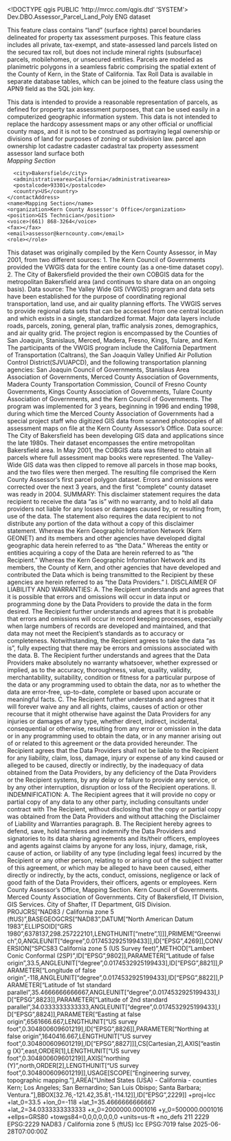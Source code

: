 <!DOCTYPE qgis PUBLIC 'http://mrcc.com/qgis.dtd' 'SYSTEM'>
<qgis version="3.40.5-Bratislava">
  <identifier>Dev.DBO.Assessor_Parcel_Land_Poly</identifier>
  <parentidentifier></parentidentifier>
  <language>ENG</language>
  <type>dataset</type>
  <title>Kern County GIS Tax Parcels (Land) 2025 Final</title>
  <abstract>This feature class contains "land" (surface rights) parcel boundaries delineated for property tax assessment purposes.
This feature class includes all private, tax-exempt, and state-assessed land parcels listed on the secured tax roll, but does not include mineral rights (subsurface) parcels, mobilehomes, or unsecured entities.
Parcels are modeled as planimetric polygons in a seamless fabric comprising the spatial extent of the County of Kern, in the State of California.
Tax Roll Data is available in separate database tables, which can be joined to the feature class using the APN9 field as the SQL join key.

This data is intended to provide a reasonable representation of parcels, as defined for property tax assessment purposes, that can be used easily in a computerized geographic information system. This data is not intended to replace the hardcopy assessment maps or any other official or unofficial county maps, and it is not to be construed as portraying legal ownership or divisions of land for purposes of zoning or subdivision law.</abstract>
  <keywords vocabulary="gmd:topicCategory">
    <keyword>parcel</keyword>
    <keyword>apn</keyword>
    <keyword>ownership</keyword>
    <keyword>lot</keyword>
    <keyword>cadastre</keyword>
    <keyword>cadaster</keyword>
    <keyword>cadastral</keyword>
    <keyword>tax</keyword>
    <keyword>property</keyword>
    <keyword>assessment</keyword>
    <keyword>assessor</keyword>
    <keyword>land</keyword>
    <keyword>surface</keyword>
  </keywords>
  <contact>
    <contactAddress>
      <type>both</type>
      <address>Mapping Section</address>
      <city>Bakersfield</city>
      <administrativearea>California</administrativearea>
      <postalcode>93301</postalcode>
      <country>US</country>
    </contactAddress>
    <name>Mapping Section</name>
    <organization>Kern County Assessor's Office</organization>
    <position>GIS Technician</position>
    <voice>(661) 868-3264</voice>
    <fax></fax>
    <email>assessor@kerncounty.com</email>
    <role></role>
  </contact>
  <links/>
  <history>This dataset was originally compiled by the Kern County Assessor, in May 2001, from two different sources: 1. The Kern Council of Governments provided the VWGIS data for the entire county (as a one-time dataset copy). 2. The City of Bakersfield provided the their own COBGIS data for the metropolitan Bakersfield area (and continues to share data on an ongoing basis).</history>
  <history>Data source: The Valley Wide GIS (VWGIS) program and data sets have been established for the purpose of coordinating regional transportation, land use, and air quality planning efforts. The VWGIS serves to provide regional data sets that can be accessed from one central location and which exists in a single, standardized format. Major data layers include roads, parcels, zoning, general plan, traffic analysis zones, demographics, and air quality grid. The project region is encompassed by the Counties of San Joaquin, Stanislaus, Merced, Madera, Fresno, Kings, Tulare, and Kern. The participants of the VWGIS program include the California Department of Transportation (Caltrans), the San Joaquin Valley Unified Air Pollution Control District(SJVUAPCD), and the following transportation planning agencies: San Joaquin Council of Governments, Stanislaus Area Association of Governments, Merced County Association of Governments, Madera County Transportation Commission, Council of Fresno County Governments, Kings County Association of Governments, Tulare County Association of Governments, and the Kern Council of Governments. The program was implemented for 3 years, beginning in 1996 and ending 1998, during which time the Merced County Association of Governments had a special project staff who digitized GIS data from scanned photocopies of all assessment maps on file at the Kern County Assessor's Office.</history>
  <history>Data source: The City of Bakersfield has been developing GIS data and applications since the late 1980s. Their dataset encompasses the entire metropolitan Bakersfield area. In May 2001, the COBGIS data was filtered to obtain all parcels where full assessment map books were represented. The Valley-Wide GIS data was then clipped to remove all parcels in those map books, and the two files were then merged. The resulting file comprised the Kern County Assessor's first parcel polygon dataset. Errors and omissions were corrected over the next 3 years, and the first "complete" county dataset was ready in 2004.</history>
  <dates>
    <date type="Published" value="2025-06-28T00:00:00"/>
  </dates>
  <fees></fees>
  <constraints type="Limitations of use">SUMMARY:
This disclaimer statement requires the data recipient to receive the data "as is" with no warranty, and to hold all data providers not liable for any losses or damages caused by, or resulting from, use of the data. The statement also requires the data recipient to not distribute any portion of the data without a copy of this disclaimer statement. Whereas the Kern Geographic Information Network (Kern GEONET) and its members and other agencies have developed digital geographic data herein referred to as "the Data." Whereas the entity or entities acquiring a copy of the Data are herein referred to as "the Recipient." Whereas the Kern Geographic Information Network and its members, the County of Kern, and other agencies that have developed and contributed the Data which is being transmitted to the Recipient by these agencies are herein referred to as "the Data Providers."
I. DISCLAIMER OF LIABILITY AND WARRANTIES:
A. The Recipient understands and agrees that it is possible that errors and omissions will occur in data input or programming done by the Data Providers to provide the data in the form desired. The Recipient further understands and agrees that it is probable that errors and omissions will occur in record keeping processes, especially when large numbers of records are developed and maintained, and that data may not meet the Recipient's standards as to accuracy or completeness. Notwithstanding, the Recipient agrees to take the data "as is", fully expecting that there may be errors and omissions associated with the data.
B. The Recipient further understands and agrees that the Data Providers make absolutely no warranty whatsoever, whether expressed or implied, as to the accuracy, thoroughness, value, quality, validity, merchantability, suitability, condition or fitness for a particular purpose of the data or any programming used to obtain the data, nor as to whether the data are error-free, up-to-date, complete or based upon accurate or meaningful facts.
C. The Recipient further understands and agrees that it will forever waive any and all rights, claims, causes of action or other recourse that it might otherwise have against the Data Providers for any injuries or damages of any type, whether direct, indirect, incidental, consequential or otherwise, resulting from any error or omission in the data or in any programming used to obtain the data, or in any manner arising out of or related to this agreement or the data provided hereunder. The Recipient agrees that the Data Providers shall not be liable to the Recipient for any liability, claim, loss, damage, injury or expense of any kind caused or alleged to be caused, directly or indirectly, by the inadequacy of data obtained from the Data Providers, by any deficiency of the Data Providers or the Recipient systems, by any delay or failure to provide any service, or by any other interruption, disruption or loss of the Recipient operations.
II. INDEMNIFICATION:
A. The Recipient agrees that it will provide no copy or partial copy of any data to any other party, including consultants under contract with The Recipient, without disclosing that the copy or partial copy was obtained from the Data Providers and without attaching the Disclaimer of Liability and Warranties paragraph.
B. The Recipient hereby agrees to defend, save, hold harmless and indemnify the Data Providers and signatories to its data sharing agreements and its/their officers, employees and agents against claims by anyone for any loss, injury, damage, risk, cause of action, or liability of any type (including legal fees) incurred by the Recipient or any other person, relating to or arising out of the subject matter of this agreement, or which may be alleged to have been caused, either directly or indirectly, by the acts, conduct, omissions, negligence or lack of good faith of the Data Providers, their officers, agents or employees.</constraints>
  <rights>Kern County Assessor's Office, Mapping Section.&#xd;
Kern Council of Governments.&#xd;
Merced County Association of Governments.&#xd;
City of Bakersfield, IT Division, GIS Services.&#xd;
City of Shafter, IT Department, GIS Division.</rights>
  <encoding></encoding>
  <crs>
    <spatialrefsys nativeFormat="Wkt">
      <wkt>PROJCRS["NAD83 / California zone 5 (ftUS)",BASEGEOGCRS["NAD83",DATUM["North American Datum 1983",ELLIPSOID["GRS 1980",6378137,298.257222101,LENGTHUNIT["metre",1]]],PRIMEM["Greenwich",0,ANGLEUNIT["degree",0.0174532925199433]],ID["EPSG",4269]],CONVERSION["SPCS83 California zone 5 (US Survey feet)",METHOD["Lambert Conic Conformal (2SP)",ID["EPSG",9802]],PARAMETER["Latitude of false origin",33.5,ANGLEUNIT["degree",0.0174532925199433],ID["EPSG",8821]],PARAMETER["Longitude of false origin",-118,ANGLEUNIT["degree",0.0174532925199433],ID["EPSG",8822]],PARAMETER["Latitude of 1st standard parallel",35.4666666666667,ANGLEUNIT["degree",0.0174532925199433],ID["EPSG",8823]],PARAMETER["Latitude of 2nd standard parallel",34.0333333333333,ANGLEUNIT["degree",0.0174532925199433],ID["EPSG",8824]],PARAMETER["Easting at false origin",6561666.667,LENGTHUNIT["US survey foot",0.304800609601219],ID["EPSG",8826]],PARAMETER["Northing at false origin",1640416.667,LENGTHUNIT["US survey foot",0.304800609601219],ID["EPSG",8827]]],CS[Cartesian,2],AXIS["easting (X)",east,ORDER[1],LENGTHUNIT["US survey foot",0.304800609601219]],AXIS["northing (Y)",north,ORDER[2],LENGTHUNIT["US survey foot",0.304800609601219]],USAGE[SCOPE["Engineering survey, topographic mapping."],AREA["United States (USA) - California - counties Kern; Los Angeles; San Bernardino; San Luis Obispo; Santa Barbara; Ventura."],BBOX[32.76,-121.42,35.81,-114.12]],ID["EPSG",2229]]</wkt>
      <proj4>+proj=lcc +lat_0=33.5 +lon_0=-118 +lat_1=35.4666666666667 +lat_2=34.0333333333333 +x_0=2000000.0001016 +y_0=500000.0001016 +ellps=GRS80 +towgs84=0,0,0,0,0,0,0 +units=us-ft +no_defs</proj4>
      <srsid>211</srsid>
      <srid>2229</srid>
      <authid>EPSG:2229</authid>
      <description>NAD83 / California zone 5 (ftUS)</description>
      <projectionacronym>lcc</projectionacronym>
      <ellipsoidacronym>EPSG:7019</ellipsoidacronym>
      <geographicflag>false</geographicflag>
    </spatialrefsys>
  </crs>
  <extent>
    <spatial maxx="-117.61579999999999302" miny="34.77239999999999753" maxy="35.80890000000000128" minz="0" crs="EPSG:2229" maxz="0" minx="-120.19870000000000232" dimensions="2"/>
    <temporal>
      <period>
        <start>2025-06-28T07:00:00Z</start>
        <end></end>
      </period>
    </temporal>
  </extent>
</qgis>

